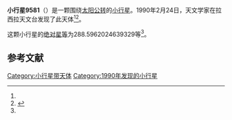 {{Infobox planet
| bgcolour = #FFFFC0
| name = 9581
| symbol = 
| image = 
| caption = 
| discovery = yes
| discovery_ref = 
| discoverer = {{link-en|亨利·德波鸿诺|Henri Debehogne}}
| discovery_site = [[拉西拉天文台|拉西拉天文台]] 
| discovered = 1990年2月24日
| designations = yes
| mp_name = 
| named_after = 
| alt_names = 1990 DM3/ 1977 LM
| mp_category = [[主带小行星|主带小行星]]
| orbit_ref = <ref name="a">[http://ssd.jpl.nasa.gov/sbdb.cgi?sstr=9581 9581] {{Wayback|url=http://ssd.jpl.nasa.gov/sbdb.cgi?sstr=9581 |date=20210720142607 }}，小行星數據庫瀏覽器（JPL Small-Body Database Browser）－[[美国国家航空航天局|美国国家航空航天局]]喷气推进实验室</ref>
| epoch = 2456400.5 (2013年4月18日更新)
| aphelion = {{convert|2.589106299718546|AU|km|3|abbr=on|lk=out}}
| perihelion = {{convert|1.892612142631626|AU|km|3|abbr=on}}
| semimajor = {{convert|2.240859221175086|AU|km|3|abbr=on}}
| eccentricity = 0.155407834
| period = 1225.237519 [[日|日]]<br />3.35[[儒略年|儒略年]]
| avg_speed = 
| inclination = 4.634036025468898
| asc_node = 357.7781902610961
| mean_anomaly = 
| arg_peri = 288.5962024639329
| satellites = 
| physical_characteristics = yes
| dimensions = 
| mass = 
| density = 
| surface_grav = 
| escape_velocity = 
| sidereal_day = 
| axial_tilt = 
| pole_ecliptic_lat = 
| pole_ecliptic_lon = 
| albedo = 
| temperatures= 
| temp_name1 = 
| mean_temp_1 = 
| max_temp_1 = 
| temp_name2 = 
| max_temp_2 = 
| spectral_type = 
| abs_magnitude = 288.5962024639329
}}

'''小行星9581'''（{{lang-en|9581}}）是一颗围绕[[太阳|太阳]][[公转|公转]]的[[小行星|小行星]]。1990年2月24日，天文学家{{link-en|亨利·德波鸿诺|Henri Debehogne}}在拉西拉天文台发现了此天体<ref name="a" /><ref>{{cite news|title=小行星列表|url=http://cfa-www.harvard.edu/iau/lists/NumberedMPs.txt|accessdate=2013-07-08|newspaper=哈佛大学|archive-date=2008-05-17|archive-url=https://web.archive.org/web/20080517010638/http://cfa-www.harvard.edu/iau/lists/NumberedMPs.txt|dead-url=no}}</ref>。

这颗小行星的[[绝对星等|绝对星等]]为288.5962024639329等<ref name="a" />。

==参考文献==
{{reflist}}
{{Minor Planet Number|[[小行星9580|小行星9580]]|[[小行星9582|小行星9582]]}}

{{小天体}}

[[Category:小行星带天体|Category:小行星带天体]]
[[Category:1990年发现的小行星|Category:1990年发现的小行星]]

{{asteroid-stub}}